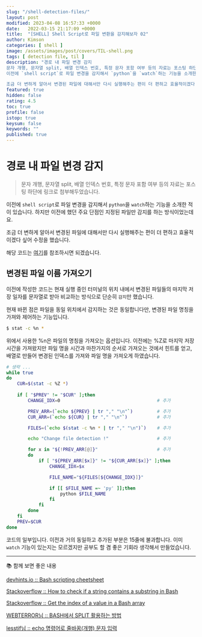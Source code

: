 ```yaml
---
slug: "/shell-detection-files/"
layout: post
modified: 2023-04-08 16:57:33 +0000
date:   2022-03-15 21:17:09 +0000
title:  "[SHELL] Shell Script로 파일 변환을 감지해보자 02"
author: Kimson
categories: [ shell ]
image: /assets/images/post/covers/TIL-shell.png
tags: [ detection file, til ]
description: "경로 내 파일 변경 감지
문자 개행, 문자열 split, 배열 인덱스 번호, 특정 문자 포함 여부 등의 자료는 포스팅 하단에 링크로 첨부해두었습니다.
이전에 `shell script`로 파일 변경을 감지해서 `python`을 `watch`하는 기능을 소개한 적이 있습니다. 하지만 이전에 했던 주요 단점인 지정된 파일만 감지를 하는 방식이었는데요.

조금 더 변하게 알아서 변경된 파일에 대해서만 다시 실행해주는 편이 더 편하고 효율적이겠다 싶어 수정을 했습니다."
featured: true
hidden: false
rating: 4.5
toc: true
profile: false
istop: true
keysum: false
keywords: ""
published: true
---
```


# 경로 내 파일 변경 감지

> 문자 개행, 문자열 split, 배열 인덱스 번호, 특정 문자 포함 여부 등의 자료는 포스팅 하단에 링크로 첨부해두었습니다.

이전에 `shell script`로 파일 변경을 감지해서 `python`을 `watch`하는 기능을 소개한 적이 있습니다. 하지만 이전에 했던 주요 단점인 지정된 파일만 감지를 하는 방식이었는데요.

조금 더 변하게 알아서 변경된 파일에 대해서만 다시 실행해주는 편이 더 편하고 효율적이겠다 싶어 수정을 했습니다.

해당 코드는 [여기](https://github.com/kkn1125/file-detection)를 참조하시면 되겠습니다.

## 변경된 파일 이름 가져오기

이전에 작성한 코드는 현재 실행 중인 터미널의 위치 내에서 변경된 파일들의 마지막 저장 일자를 문자열로 받아 비교하는 방식으로 단순히 `감지`만 했습니다.

현재 바뀐 점은 파일을 동일 위치에서 감지하는 것은 동일합니다만, 변경된 파일 명칭을 가져와 제어하는 기능입니다.

```sh
$ stat -c %n *
```

위에서 사용한 %n은 파일의 명칭을 가져오는 옵션입니다. 이전에는 %Z로 마지막 저장 시간을 가져왔지만 파일 명을 시간과 마찬가지의 순서로 가져오는 것에서 힌트를 얻고, 배열로 만들어 변경된 인덱스를 가져와 파일 명을 가져오게 하였습니다.

```sh
# 생략 ...
while true
do
    CUR=$(stat -c %Z *)
    
    if [ "$PREV" != "$CUR" ];then
        CHANGE_IDX=0                                    # 추가

        PREV_ARR=(`echo ${PREV} | tr "," "\n"`)         # 추가
        CUR_ARR=(`echo ${CUR} | tr "," "\n"`)           # 추가

        FILES=(`echo $(stat -c %n * | tr "," "\n")`)    # 추가

        echo "Change file detection !"                  # 추가

        for x in "${!PREV_ARR[@]}"                      # 추가
        do
            if [ "${PREV_ARR[$x]}" != "${CUR_ARR[$x]}" ];then
                CHANGE_IDX=$x

                FILE_NAME="${FILES[${CHANGE_IDX}]}"

                if [[ $FILE_NAME =~ 'py' ]];then
                    python $FILE_NAME
                fi
            fi
        done
    fi
    PREV=$CUR
done
```

코드의 일부입니다. 이전과 거의 동일하고 추가된 부분은 15줄에 불과합니다. 이미 `watch` 기능이 있는지는 모르겠지만 공부도 할 겸 좋은 기회라 생각해서 만들었습니다.

-----

📚 함께 보면 좋은 내용

[devhints.io :: Bash scripting cheetsheet](https://devhints.io/bash)

[Stackoverflow :: How to check if a string contains a substring in Bash](https://stackoverflow.com/questions/229551/how-to-check-if-a-string-contains-a-substring-in-bash)

[Stackoverflow :: Get the index of a value in a Bash array](https://stackoverflow.com/questions/15028567/get-the-index-of-a-value-in-a-bash-array)

[WEBTERROR님 :: BASH에서 SPLIT 활용하는 방법](https://stackoverflow.com/questions/15028567/get-the-index-of-a-value-in-a-bash-array)

[lesstif님 :: echo 명령어로 줄바꿈(개행) 문자 입력](https://www.lesstif.com/lpt/echo-19857474.html)